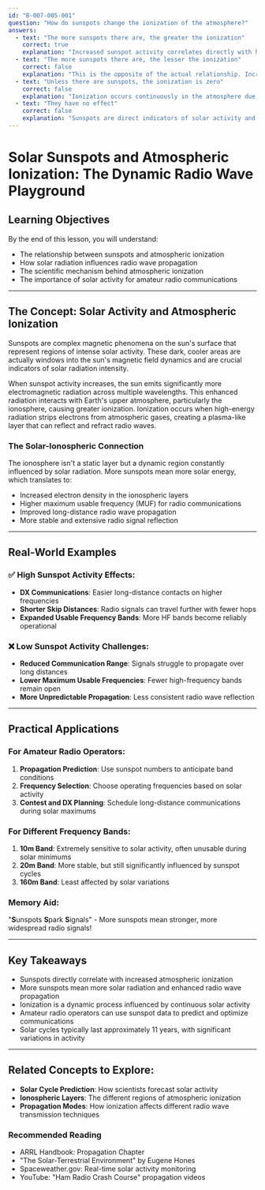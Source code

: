 ```yaml
---
id: "B-007-005-001"
question: "How do sunspots change the ionization of the atmosphere?"
answers:
  - text: "The more sunspots there are, the greater the ionization"
    correct: true
    explanation: "Increased sunspot activity correlates directly with higher solar radiation and enhanced electromagnetic energy output. This increased solar radiation ionizes the upper atmosphere's gases more intensely, creating more free electrons and ions in the ionospheric layers. More sunspots mean more solar radiation, which means more atmospheric ionization, directly improving radio wave propagation conditions."
  - text: "The more sunspots there are, the lesser the ionization"
    correct: false
    explanation: "This is the opposite of the actual relationship. Increased sunspot activity increases solar radiation and electromagnetic energy, which enhances atmospheric ionization. Fewer sunspots correspond to reduced solar radiation and decreased ionospheric electron density."
  - text: "Unless there are sunspots, the ionization is zero"
    correct: false
    explanation: "Ionization occurs continuously in the atmosphere due to various solar and cosmic radiation sources, not exclusively during sunspot periods. While sunspots enhance ionization, they are not the sole cause of atmospheric ionization."
  - text: "They have no effect"
    correct: false
    explanation: "Sunspots are direct indicators of solar activity and have a significant impact on atmospheric ionization. Claiming they have no effect contradicts established solar physics and radio propagation principles."
---
```


# Solar Sunspots and Atmospheric Ionization: The Dynamic Radio Wave Playground

## Learning Objectives
By the end of this lesson, you will understand:
- The relationship between sunspots and atmospheric ionization
- How solar radiation influences radio wave propagation
- The scientific mechanism behind atmospheric ionization
- The importance of solar activity for amateur radio communications

---

## The Concept: Solar Activity and Atmospheric Ionization

Sunspots are complex magnetic phenomena on the sun's surface that represent regions of intense solar activity. These dark, cooler areas are actually windows into the sun's magnetic field dynamics and are crucial indicators of solar radiation intensity.

When sunspot activity increases, the sun emits significantly more electromagnetic radiation across multiple wavelengths. This enhanced radiation interacts with Earth's upper atmosphere, particularly the ionosphere, causing greater ionization. Ionization occurs when high-energy radiation strips electrons from atmospheric gases, creating a plasma-like layer that can reflect and refract radio waves.

### The Solar-Ionospheric Connection

The ionosphere isn't a static layer but a dynamic region constantly influenced by solar radiation. More sunspots mean more solar energy, which translates to:
- Increased electron density in the ionospheric layers
- Higher maximum usable frequency (MUF) for radio communications
- Improved long-distance radio wave propagation
- More stable and extensive radio signal reflection

---

## Real-World Examples

### ✅ High Sunspot Activity Effects:
- **DX Communications**: Easier long-distance contacts on higher frequencies
- **Shorter Skip Distances**: Radio signals can travel further with fewer hops
- **Expanded Usable Frequency Bands**: More HF bands become reliably operational

### ❌ Low Sunspot Activity Challenges:
- **Reduced Communication Range**: Signals struggle to propagate over long distances
- **Lower Maximum Usable Frequencies**: Fewer high-frequency bands remain open
- **More Unpredictable Propagation**: Less consistent radio wave reflection

---

## Practical Applications

### For Amateur Radio Operators:
1. **Propagation Prediction**: Use sunspot numbers to anticipate band conditions
2. **Frequency Selection**: Choose operating frequencies based on solar activity
3. **Contest and DX Planning**: Schedule long-distance communications during solar maximums

### For Different Frequency Bands:
1. **10m Band**: Extremely sensitive to solar activity, often unusable during solar minimums
2. **20m Band**: More stable, but still significantly influenced by sunspot cycles
3. **160m Band**: Least affected by solar variations

### Memory Aid:
"**S**unspots **S**park **S**ignals" - More sunspots mean stronger, more widespread radio signals!

---

## Key Takeaways

- Sunspots directly correlate with increased atmospheric ionization
- More sunspots mean more solar radiation and enhanced radio wave propagation
- Ionization is a dynamic process influenced by continuous solar activity
- Amateur radio operators can use sunspot data to predict and optimize communications
- Solar cycles typically last approximately 11 years, with significant variations in activity

---

## Related Concepts to Explore:
- **Solar Cycle Prediction**: How scientists forecast solar activity
- **Ionospheric Layers**: The different regions of atmospheric ionization
- **Propagation Modes**: How ionization affects different radio wave transmission techniques

### Recommended Reading
- ARRL Handbook: Propagation Chapter
- "The Solar-Terrestrial Environment" by Eugene Hones
- Spaceweather.gov: Real-time solar activity monitoring
- YouTube: "Ham Radio Crash Course" propagation videos